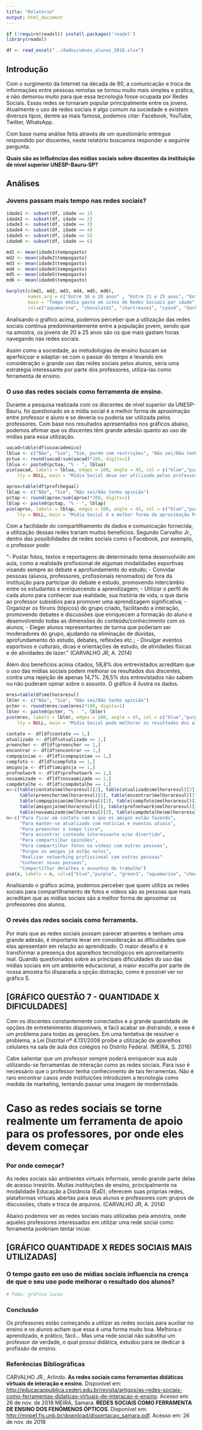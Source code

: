 ```yaml
---
title: "Relatório"
output: html_document
---
```


```r
if (!require(readxl)) install.packages('readxl')
library(readxl)

df <- read_excel("../dados/umses_alunos_2018.xlsx")
```

## Introdução

Com o surgimento da Internet na década de 90, a comunicação e troca de informações entre pessoas remotas se tornou muito mais simples e prática, e não demorou muito para que essa tecnologia fosse ocupada por Redes Sociais. Essas redes se tornaram popular principalmente entre os jovens.
Atualmente o uso de redes sociais é algo comum na sociedade e existem diversos tipos, dentre as mais famosa, podemos citar: Facebook, YouTube, Twitter, WhatsApp.

Com base numa análise feita através de um questionário entregue respondido por discentes, neste relatório buscamos responder a seguinte pergunta:

**Quais são as influências das mídias sociais sobre discentes da instituição de nível superior UNESP-Bauru-SP?**

## Análises

### Jovens passam mais tempo nas redes sociais?
```r
idade1 <- subset(df, idade == 1)
idade2 <- subset(df, idade == 2)
idade3 <- subset(df, idade == 3)
idade4 <- subset(df, idade == 4)
idade5 <- subset(df, idade == 5)
idade6 <- subset(df, idade == 6)

md1 <- mean(idade1$tempogasto)
md2 <- mean(idade2$tempogasto)
md3 <- mean(idade3$tempogasto)
md4 <- mean(idade4$tempogasto)
md5 <- mean(idade5$tempogasto)
md6 <- mean(idade6$tempogasto)

barplot(c(md1, md2, md3, md4, md5, md6),
        names.arg = c("Entre 16 e 20 anos" , "Entre 21 e 25 anos", "Entre 26 e 30 anos", "Entre 30 e 35 anos", "Entre 36 e 40 anos", "Acima de 40 anos"),
        main = "Tempo médio gasto em sites de Redes Sociais por idade",
        col=c("aquamarine", "chocolate1", "chartreuse1", "cyan4", "darkgoldenrod1", "blue","purple", "green3"))
```

Analisando o gráfico acima, podemos perceber que a utilização das redes sociais continua predominantemente entre a população jovem, sendo que na amostra, os jovens de 20 a 25 anos são os que mais gastam horas navegando nas redes sociais.

Assim como a sociedade, as metodologias de ensino buscam se aperfeiçoar e adaptar-se com o passar do tempo e levando em consideração o grande uso das redes sociais pelos alunos, seria uma estratégia interessante por parte dos professores, utiliza-las como ferramenta de ensino.

### O uso das redes sociais como ferramenta de ensino.

Durante a pesquisa realizada com os discentes de nível superior da UNESP-Bauru, foi questionado se a mídia social é a melhor forma de aproximação entre professor e aluno e se deveria ou poderia ser utilizada pelos professores. Com base nos resultados apresentados nos gráficos abaixo, podemos afirmar que os discentes têm grande adesão quanto ao uso de mídias para essa utilização.

```r
uacad=table(df$usoacademico)
lblua <- c("Não", "Sim", "Sim, porém com restrições", "Não sei/Não tenho opinião")
pctua <- round(uacad/sum(uacad)*100, digits=1)
lblua <- paste0(pctua, "% - ", lblua)
pie(uacad, labels = lblua, edges = 100, angle = 45, col = c("blue","purple", "green3", "chocolate1"), border = NULL,
    lty = NULL, main = "Mídia Social deve ser utilizada pelos professores")
```

```r
aprox=table(df$profchegaal)
lblap <- c("Não", "Sim", "Não sei/Não tenho opinião")
pctap <- round(aprox/sum(aprox)*100, digits=1)
lblap <- paste0(pctap, "% - ", lblap)
pie(aprox, labels = lblap, edges = 100, angle = 45, col = c("blue","purple", "green3"), border = NULL,
    lty = NULL, main = "Mídia Social é a melhor forma de aproximação Professor/Aluno")
```

Com a facilidade do compartilhamento de dados e comunicação fornecida, a utilização dessas redes trariam muitos benefícios. Segundo Carvalho Jr., dentro das possibilidades de redes sociais como o Facebook, por exemplo, o professor pode:

"- Postar fotos, textos e reportagens de determinado tema desenvolvido em aula, como a realidade profissional de algumas modalidades esportivas visando sempre ao debate e aprofundamento do estudo;
- Convidar pessoas (alunos, professores, profissionais renomados) de fora da instituição para participar do debate e estudo, promovendo intercâmbio entre os estudantes e enriquecendo a aprendizagem;
- Utilizar o perfil de cada aluno para conhecer sua realidade, sua história de vida, o que daria ao professor subsídios para promover uma aprendizagem significativa;
- Organizar os fóruns (tópicos) do grupo criado, facilitando a interação, promovendo debates e discussões que enriquecem a formação do aluno e desenvolvendo todas as dimensões do conteúdo/conhecimento com os alunos;
- Eleger alunos representantes de turma que poderiam ser moderadores do grupo, ajudando na eliminação de dúvidas, aprofundamento do estudo, debates, reflexões etc.;
- Divulgar eventos esportivos e culturais, dicas e orientações de estudo, de atividades físicas e de atividades de lazer."
(CARVALHO JR, A. 2014)

Além dos benefícios acima citados, 58,8% dos entrevistados acreditam que o uso das mídias sociais podem melhorar os resultados dos discentes, contra uma rejeição de apenas 14,7%. 26,5% dos entrevistados não sabem ou não puderam opinar sobre o assunto. O gráfico 4 ilustra os dados.

```r
mres=table(df$melhoraresul)
lblmr <- c("Não", "Sim", "Não sei/Não tenho opinião")
pctmr <- round(mres/sum(mres)*100, digits=1)
lblmr <- paste0(pctmr, "% - ", lblmr)
pie(mres, labels = lblmr, edges = 100, angle = 45, col = c("blue","purple", "green3"), border = NULL,
    lty = NULL, main = "Mídia Social pode melhorar os resultados dos alunos")
```

```r
contato <- df[df$contato == 1,]
atualizado <- df[df$atualizado == 1,]
preencher <- df[df$preencher == 1,]
encontrar <- df[df$encontrar == 1,]
compopiniao <- df[df$compopiniao == 1,]
compfoto <- df[df$compfoto == 1,]
amigosja <- df[df$amigosja == 1,]
profnetwork <- df[df$profnetwork == 1,]
novaamizade <- df[df$novaamizade == 1,]
compdetalhe <- df[df$compdetalhe == 1,]
x<-c(table(contato$melhoraresul)[2], table(atualizado$melhoraresul)[2],
     table(preencher$melhoraresul)[2], table(encontrar$melhoraresul)[2],
     table(compopiniao$melhoraresul)[2], table(compfoto$melhoraresul)[2],
     table(amigosja$melhoraresul)[2], table(profnetwork$melhoraresul)[2],
     table(novaamizade$melhoraresul)[2], table(compdetalhe$melhoraresul)[2])
n<-c("Para ficar em contato com o que os amigos estão fazendo",
     "Para manter-se atualizado com notícias e eventos atuais",
     "Para preencher o tempo livre",
     "Para encontrar conteúdo interessante e/ou divertido",
     "Para compartilhar opiniões",
     "Para compartilhar fotos ou vídeos com outras pessoas",
     "Porque os amigos já estão neles",
     "Realizar networking profissional com outras pessoas"
     "Conhecer novas pessoas",
     "Compartilhar detalhes e assuntos de trabalho")
pie(x, labels = n, col=c("blue","purple", "green3", "aquamarine", "chocolate1", "chartreuse1", "cyan4", "darkgoldenrod1", "coral2", "deeppink1"), main = "Principais usos das Mídias Sociais")
```

Analisando o gráfico acima, podemos perceber que quem utiliza as redes sociais para compartilhamento de fotos e vídeos são as pessoas que mais acreditam que as mídias sociais são a melhor forma de aproximar os professores dos alunos.

### O revés das redes sociais como ferramenta.

Por mais que as redes sociais possam parecer atraentes e tenham uma grande adesão, é importante levar em consideração as dificuldades que elas apresentam em relação ao aprendizado. O maior desafio é é transformar a presença dos aparelhos tecnológicos em aproveitamento real.
Quando questionados sobre as principais dificuldades do uso das mídias sociais em um ambiente educacional, a maior escolha por parte de nossa amostra foi disparada a opção distração, como é possível ver no gráfico 5.

## [GRÁFICO QUESTÃO 7 - QUANTIDADE X DIFICULDADES]

Com os discentes constantemente conectados e a grande quantidade de opções de entretenimento disponíveis, é fácil acabar se distraindo, e esse é um problema para todas as gerações. Em uma tentativa de resolver o problema, a Lei Distrital nº 4.131/2008 proíbe a utilização de aparelhos celulares na sala de aula dos colégios no Distrito Federal. (MEIRA, S. 2016)

Cabe salientar que um professor sempre poderá enriquecer sua aula utilizando-se ferramentas de interação como as redes sociais. Para isso é necessário que o professor tenha conhecimento de tais ferramentas. Não é raro encontrar casos onde instituições introduzem a tecnologia como medida de marketing, tentando passar uma imagem de modernidade.

# Caso as redes sociais se torne realmente um ferramenta de apoio para os professores, por onde eles devem começar

### Por onde começar?

As redes sociais são ambientes virtuais informais, sendo grande parte delas de acesso irrestrito. Muitas instituições de ensino, principalmente na modalidade Educação a Distância (EaD), oferecem suas próprias redes, plataformas virtuais abertas para seus alunos e professores com grupos de discussões, chats e troca de arquivos. (CARVALHO JR, A. 2014)

Abaixo podemos ver as redes sociais mais utilizadas pela amostra, onde aqueles professores interessados em utilizar uma rede social como ferramenta poderiam tentar inciar.

## [GRÁFICO QUANTIDADE X REDES SOCIAIS MAIS UTILIZADAS]

### O tempo gasto em uso de mídias sociais influencia na crença de que o seu uso pode melhorar o resultado dos alunos?

```r
# ToDo: gráfico lucas
```

### Conclusão
Os professores estão começando a utilizar as redes sociais para auxiliar no ensino e os alunos acham que essa é uma forma muito boa. Melhora o aprendizado, é prático, fácil...
Mas uma rede social não substitui um professor de verdade, o qual possui didática, estudou para se dedicar à profissão de ensino.

### Referências Bibliográficas

CARVALHO JR., Arlindo. **As redes sociais como ferramentas didáticas virtuais de interação e ensino**. Disponível em: <http://educacaopublica.cederj.edu.br/revista/artigos/as-redes-sociais-como-ferramentas-didaticas-virtuais-de-interacao-e-ensino>. Acesso em: 26 de nov. de 2018
MEIRA, Samara. **REDES SOCIAIS COMO FERRAMENTA DE ENSINO DOS FENÔMENOS ÓPTICOS**. Disponível em: <http://mnpef.fis.unb.br/download/dissertacao_samara.pdf>. Acesso em: 26 de nov. de 2018
